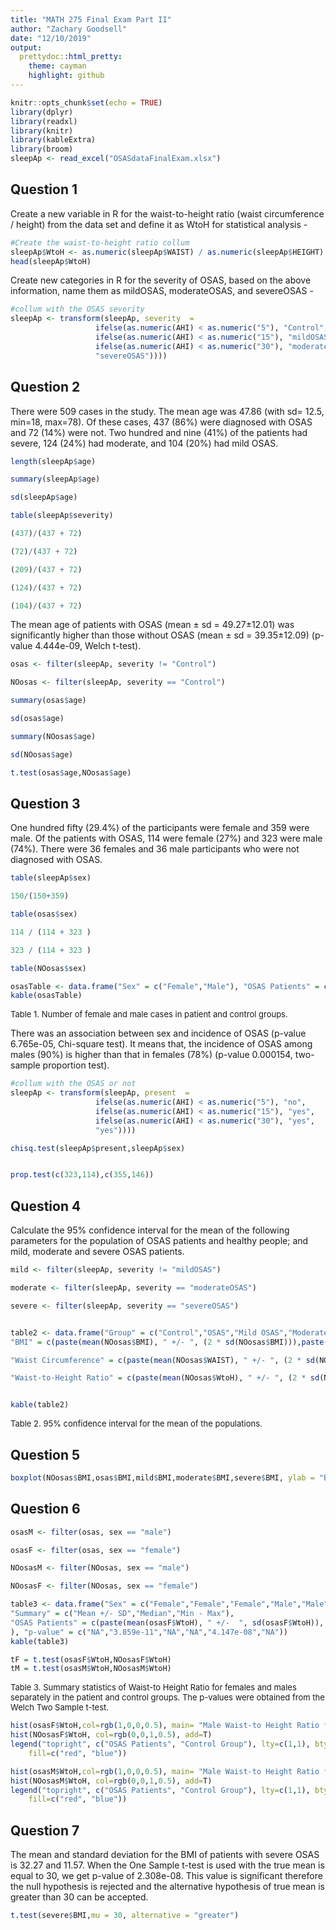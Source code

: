 ```yaml
---
title: "MATH 275 Final Exam Part II"
author: "Zachary Goodsell"
date: "12/10/2019"
output:  
  prettydoc::html_pretty:
    theme: cayman
    highlight: github
---
```


```r
knitr::opts_chunk$set(echo = TRUE)
library(dplyr)
library(readxl)
library(knitr)
library(kableExtra)
library(broom)
sleepAp <- read_excel("OSASdataFinalExam.xlsx")
```

## Question 1

Create a new variable in R for the waist-to-height ratio (waist circumference / height) from the data set and define it as WtoH for statistical analysis -

```r
#Create the waist-to-height ratio collum
sleepAp$WtoH <- as.numeric(sleepAp$WAIST) / as.numeric(sleepAp$HEIGHT)
head(sleepAp$WtoH)
```

Create new categories in R for the severity of OSAS, based on the above information, name them as mildOSAS, moderateOSAS, and severeOSAS - 

```r
#collum with the OSAS severity
sleepAp <- transform(sleepAp, severity  = 
                   ifelse(as.numeric(AHI) < as.numeric("5"), "Control",
                   ifelse(as.numeric(AHI) < as.numeric("15"), "mildOSAS",
                   ifelse(as.numeric(AHI) < as.numeric("30"), "moderateOSAS",
                   "severeOSAS"))))
```

## Question 2 

There were 509 cases in the study. The mean age was 47.86 (with sd= 12.5, min=18, max=78). Of these cases, 437 (86%) were diagnosed with OSAS and 72 (14%) were not. Two hundred and nine (41%) of the patients had severe, 124 (24%) had moderate, and 104 (20%) had mild OSAS. 

```r
length(sleepAp$age)

summary(sleepAp$age)

sd(sleepAp$age)

table(sleepAp$severity)

(437)/(437 + 72)

(72)/(437 + 72)

(209)/(437 + 72)

(124)/(437 + 72)

(104)/(437 + 72)

```

The mean age of patients with OSAS (mean ± sd = 49.27±12.01) was significantly higher than those without OSAS (mean ± sd = 39.35±12.09) (p-value 4.444e-09, Welch t-test).

```r
osas <- filter(sleepAp, severity != "Control")

NOosas <- filter(sleepAp, severity == "Control")

summary(osas$age)

sd(osas$age)

summary(NOosas$age)

sd(NOosas$age)

t.test(osas$age,NOosas$age)

```

## Question 3

One hundred fifty (29.4%) of the participants were female and 359 were male. Of the patients with OSAS, 114 were female (27%) and 323 were male (74%). There were 36 females and 36 male participants who were not diagnosed with OSAS. 

```r
table(sleepAp$sex)

150/(150+359)

table(osas$sex)

114 / (114 + 323 )

323 / (114 + 323 )

table(NOosas$sex)


```

```r

osasTable <- data.frame("Sex" = c("Female","Male"), "OSAS Patients" = c("114","323"), "Control Group" = c("36","36"))
kable(osasTable)

```

 <font size="2"> Table 1. Number of female and male cases in patient and control groups.</font>

There was an association between sex and incidence of OSAS (p-value 6.765e-05, Chi-square test). It means that, the incidence of OSAS among males (90%) is higher than that in females (78%) (p-value 0.000154, two-sample proportion test).

```r
#collum with the OSAS or not
sleepAp <- transform(sleepAp, present  = 
                   ifelse(as.numeric(AHI) < as.numeric("5"), "no",
                   ifelse(as.numeric(AHI) < as.numeric("15"), "yes",
                   ifelse(as.numeric(AHI) < as.numeric("30"), "yes",
                   "yes"))))

chisq.test(sleepAp$present,sleepAp$sex)


prop.test(c(323,114),c(355,146))

```

## Question 4

Calculate the 95% confidence interval for the mean of the following parameters for the population of OSAS patients and healthy people; and mild, moderate and severe OSAS patients.

```r

mild <- filter(sleepAp, severity != "mildOSAS")

moderate <- filter(sleepAp, severity == "moderateOSAS")

severe <- filter(sleepAp, severity == "severeOSAS")


table2 <- data.frame("Group" = c("Control","OSAS","Mild OSAS","Moderate OSAS"," Severe OSAS"), 
"BMI" = c(paste(mean(NOosas$BMI), " +/- ", (2 * sd(NOosas$BMI))),paste(mean(osas$BMI), " +/- ", (2 * sd(osas$BMI))),paste(mean(mild$BMI), " +/- ", (2 * sd(mild$BMI))),paste(mean(moderate$BMI), " +/- ", (2 * sd(moderate$BMI))),paste(mean(severe$BMI), " +/- ", (2 * sd(severe$BMI)))),

"Waist Circumference" = c(paste(mean(NOosas$WAIST), " +/- ", (2 * sd(NOosas$WAIST))),paste(mean(osas$WAIST), " +/- ", (2 * sd(osas$WAIST))),paste(mean(mild$WAIST), " +/- ", (2 * sd(mild$WAIST))),paste(mean(moderate$WAIST), " +/- ", (2 * sd(moderate$WAIST))),paste(mean(severe$WAIST), " +/- ", (2 * sd(severe$WAIST)))), 

"Waist-to-Height Ratio" = c(paste(mean(NOosas$WtoH), " +/- ", (2 * sd(NOosas$WtoH))),paste(mean(osas$WtoH), " +/- ", (2 * sd(osas$WtoH))),paste(mean(mild$WtoH), " +/- ", (2 * sd(mild$WtoH))),paste(mean(moderate$WtoH), " +/- ", (2 * sd(moderate$WtoH))),paste(mean(severe$WtoH), " +/- ", (2 * sd(severe$WtoH)))) )


kable(table2)

```

 <font size="2"> Table 2. 95% confidence interval for the mean of the populations.</font>

## Question 5

```r
boxplot(NOosas$BMI,osas$BMI,mild$BMI,moderate$BMI,severe$BMI, ylab = "BMI" , xlab = "Group",col="orange",border="brown", names = c("Control","OSAS","Mild OSAS","Moderate OSAS"," Severe OSAS"), cex.axis=0.75)
```

## Question 6

```r

osasM <- filter(osas, sex == "male")

osasF <- filter(osas, sex == "female")

NOosasM <- filter(NOosas, sex == "male")

NOosasF <- filter(NOosas, sex == "female")

table3 <- data.frame("Sex" = c("Female","Female","Female","Male","Male","Male"), 
"Summary" = c("Mean +/- SD","Median","Min - Max"),
"OSAS Patients" = c(paste(mean(osasF$WtoH), " +/-  ", sd(osasF$WtoH)), paste(median(osasF$WtoH)),paste(min(osasF$WtoH), " - ",max(osasF$WtoH)),paste(mean(osasM$WtoH), " +/-  ", sd(osasM$WtoH)), paste(median(osasM$WtoH)),paste(min(osasM$WtoH), " - ",max(osasM$WtoH))),"Control Group" = c(paste(mean(NOosasF$WtoH), " +/-  ", sd(NOosasF$WtoH)), paste(median(NOosasF$WtoH)),paste(min(NOosasF$WtoH), " - ",max(NOosasF$WtoH)),paste(mean(NOosasM$WtoH), " +/-  ", sd(NOosasM$WtoH)), paste(median(NOosasM$WtoH)),paste(min(NOosasM$WtoH), " - ",max(NOosasM$WtoH))
), "p-value" = c("NA","3.859e-11","NA","NA","4.147e-08","NA"))
kable(table3)

tF = t.test(osasF$WtoH,NOosasF$WtoH)
tM = t.test(osasM$WtoH,NOosasM$WtoH)

```

 <font size="2">Table 3. Summary statistics of Waist-to Height Ratio for females and males separately in the patient and control groups. The p-values were obtained from the Welch Two Sample t-test.</font>

```r
hist(osasF$WtoH,col=rgb(1,0,0,0.5), main= "Male Waist-to Height Ratio for OSAS Patients vs Control Groups", xlab="Waist-to Height Ratio")
hist(NOosasF$WtoH, col=rgb(0,0,1,0.5), add=T)
legend("topright", c("OSAS Patients", "Control Group"), lty=c(1,1), bty = "n", angle = c(0, 0), density = c(100, 100),
    fill=c("red", "blue"))

hist(osasM$WtoH,col=rgb(1,0,0,0.5), main= "Male Waist-to Height Ratio for OSAS Patients vs Control Groups", xlab="Waist-to Height Ratio")
hist(NOosasM$WtoH, col=rgb(0,0,1,0.5), add=T)
legend("topright", c("OSAS Patients", "Control Group"), lty=c(1,1), bty = "n", angle = c(0, 0), density = c(100, 100),
    fill=c("red", "blue"))
```

## Question 7

The mean and standard deviation for the BMI of patients with severe OSAS is 32.27 and 11.57. When the One Sample t-test is used with the true mean is equal to 30, we get  p-value of 2.308e-08. This value is significant therefore the null hypothesis is rejected and the alternative hypothesis of true mean is greater than 30 can be accepted. 

```r
t.test(severe$BMI,mu = 30, alternative = "greater")
```